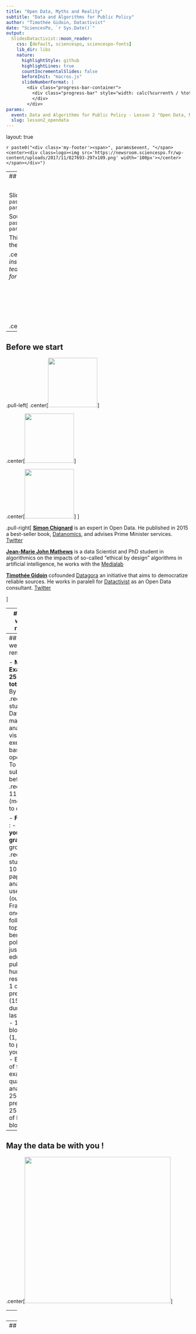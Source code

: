 ```yaml
---
title: "Open Data, Myths and Reality"
subtitle: "Data and Algorithms for Public Policy"
author: "Timothée Gidoin, Datactivist"
date: "SciencesPo, `r Sys.Date()`"
output:
  SlidesDatactivist::moon_reader:
    css: [default, sciencespo, sciencespo-fonts]
    lib_dir: libs
    nature:
      highlightStyle: github
      highlightLines: true
      countIncrementalSlides: false
      beforeInit: "macros.js"
      slideNumberFormat: |
        <div class="progress-bar-container">
          <div class="progress-bar" style="width: calc(%current% / %total% * 100%);">
          </div>
        </div>
params:
  event: Data and Algorithms for Public Policy - Lesson 2 "Open Data, Myths and Reality"
  slug: lesson2_opendata
---
```


layout: true

<style>
.remark-slide-number {
  position: inherit;
}

.remark-slide-number .progress-bar-container {
  position: absolute;
  bottom: 0;
  height: 5px;
  display: block;
  left: 0;
  right: 0;
}

.remark-slide-number .progress-bar {
  height: 100%;
  background-color: #14e6cd;
}

</style>


`r paste0("<div class='my-footer'><span>", params$event, "</span> <center><div class=logo><img src='https://newsroom.sciencespo.fr/wp-content/uploads/2017/11/827693-297x109.png' width='100px'></center></span></div>")`

---
## Before we start

<BR>

Slides : `r paste0("https://gidoin.github.io/sciencespodata/", params$slug)`

Sources : `r paste0("https://github.com/Gidoin/sciencespodata/", params$slug)`

This production is freely reusable under the terms of the licence  [Creative Commons 4.0 BY-SA](https://creativecommons.org/licenses/by-sa/4.0/legalcode.fr).

.center[*The content of this presentation is partly inspired by other presentations made by Datactivist team. I warmly thank them and notably [Joël Gombin](https://twitter.com/joelgombin) for his help.*]

<BR>

.center[<img src="./img/ccbysa.png" height="100"/>] 

---

## Before we start


.pull-left[
.center[<img src="./img/simonchignard.jpg" height="135"/>]

.center[<img src="./img/jeanmarie.jpg" height="135"/>]

.center[<img src="./img/phototimcrop.jpg" height="135"/>]
]

.pull-right[ 
**[Simon Chignard](simon.chignard@sciencespo.fr)** is an expert in Open Data. He published in 2015 a best-seller book, [Datanomics](https://livre.fnac.com/a7870543/Simon-Chignard-Datanomics), and advises Prime Minister services. [Twitter](https://twitter.com/schignard?lang=fr)


**[Jean-Marie John Mathews](jeanmarie.johnmathews@sciencespo.fr)**
is a data Scientist and PhD student in algorithmics on the impacts of so-called "ethical by design" algorithms in artificial intelligence, he works with the [Medialab](https://medialab.sciencespo.fr)


**[Timothée Gidoin](timothee.gidoin@sciencespo.fr)** cofounded [Datagora](https://datagora.fr) an initiative that aims to democratize reliable sources. He works in paralell for [Datactivist](https://datactivist.coop/fr/) as an Open Data consultant. [Twitter](https://twitter.com/tgidoin?lang=fr)

]


---
## Before we start: reminder

.center[<img src="./img/agendascpo.png" height="400"/>]

---
## Before we start: reminder

- **Midterm Exam** : 
  - **25% of your total grade** 
  - By group of .red[2 students] 
  - Data manipulation, analysis visualisation exercise based on open data
  - To be submitted before .red[18/10] 11:59 pm (more details to come)

- **Final Exam** : 
  - **75% of your total grade**
  - By group of .red[4 students]
  - 10-pages paper on the analysis of 3 uses cases (outside France) in one of the following topics: social benefits, police / justice, education, public sector human
resources
  - 1 oral presentation (15 min) during the last session 
  - 1 Medium blog post (1,5 pages) to present your findings
  - Evaluation of final exam: 50% quality of the analysis, 25% oral presentation, 25%
quality of Medium blogpost

---
## May the data be with you !

.center[<img src="https://media.giphy.com/media/3o7aDgsiRMtIlrSZpu/giphy.gif" height="400"/>]

---
class: inverse, center, middle

# Data

---
## What are data ?

.center[<img src="https://media.giphy.com/media/LrGHJGtTbT7PO/giphy.gif" height="400"/>]

---
## What are data ?

> *Une donnée correspond à la représentation d'une information sous une forme conventionnelle destinée à faciliter son traitement*

> *Data correspond to the representation of information in a .red[conventional form] intended to facilitate its processing*

.center[<img src="./img/guidepratique.png" height="300"/>]

.center[[CNIL & CADA's Open Data Practical Guide, *in French*](https://www.cnil.fr/sites/default/files/atoms/files/guide_open_data.pdf)]

---
Class:
## Data-Information-Knowledge-Wisdom pyramid

.pull-left[
[![largeur](./img/DIKW_Pyramid.svg)](https://commons.wikimedia.org/w/index.php?curid=37705247)
]

.pull-right[Attributed to [Russell Ackoff](http://en.wikipedia.org/wiki/Russell_L._Ackoff), 1989

Data may be :

- Facts
- signals
- symbols]

---

# Vers une définition

.pull-left[.reduite3[
![](img/kitchin.jpg)

⏺ enregistrabilité +🏗 briques de base ("*buildings blocks*")]]
.pull-right[
> *Data are commonly understood to be the raw material produced by **abstracting the world** into categories, measures and other representational forms – numbers, characters, symbols, images,sounds, electromagnetic waves, bits – that constitute the **building blocks** from which information and knowledge are created.*]

---

# Data or capta ?

> Technically, what we understand as data are actually **capta** (derived from the Latin capere, meaning ‘to take’); those units of data that have been **selected and harvested** from the sum of all potential data.

[Kitchin, 2014](https://books.google.fr/books?hl=fr&lr=&id=GfOICwAAQBAJ&oi=fnd&pg=PP1&dq=kitchin+data+revolution&ots=pcyfMTZh-V&sig=dQyPTL3AIN_4RdWvtBFw4VjdAa4#v=onepage&q=kitchin%20data%20revolution&f=false)

.center[<img src="./img/robkitchin.jpg" height="250"/>] 

---
## Data are cool !

> **US Air traffic on September 11th 2001**

.center[<img src="https://i.imgur.com/X10kmms.gif" height="400"/>]

---
## Data are cool !

> **"100 years of world cuisine"**

.center[<img src="./img/datavizdeaths.png" height="400"/>]

.footnote[[NKB Dataviz](https://owni.fr/2011/05/11/guerre-et-cuisine/index.html)]

---

## A definition of Opengov

OpenGov aims at improving the efficiency and the responsibility of public governance. It affects both national and local authorities.

Three key pillars of Opengov:

1/ Transparency

2/ Accountability

3/ Public participation

The Opengov movement and ideas really increased in the last 10 years, notably through the support of a transnational actor...

--

The **Open Government Partnership** aka OGP

---

## Open Government Partnership


.center[<img src="./img/ogp.png" height="200"/>] 

In September 2011, a multilateral partnership has been created so as to promote the Open Gov principles and to translate them into concrete public policies : it's called **Open Government Partnership** (OGP)

Initially founded by 8 countries ( Brazil, Indonesia, Mexico, Norway, Philippines, United Kingdom, the USA and... **South Africa** !), now OGP is composed of more than 70 countries, including France

---
## Open Government Partnership

How does OGP work ?

--

To join OGP, a contry has to be coopted by other civil society actors (for instance NGO such as Amnesty International) that testify the goodwill of the government

Once joined, the country has to write, by consulting civil society, a 2-years **national action plan** in which many **commitments** are exposed. Those public commitments have to relate with at least one of the 3 key OGP value : information transparency, public participation, accountability of public action

For instance :
+ Developing a participatory budget representing X % of total budget of a local authority

+ Implement an open data strategy that allows to open key datasets 

+ Consult citizens in the wake of a new project law

---
## Open Government Partnership

.center[<img src="./img/ogp2.png" height="300"/>]

Do you know the 8 commitments of SA National Action Plan (2016-2018) ?

.footnote[[Read South Africa 3rd National Action Plan (2016-2018)](https://www.opengovpartnership.org/wp-content/uploads/2019/06/South-Africa_NAP_2016-2018.docx)]

---
## Open Government Partnership

Do you know the 8 commitments of SA National Action Plan (2016-2018) ?

.center[<img src="./img/ogpsa.png" height="350"/>]

.footnote[[Read South Africa 3rd National Action Plan (2016-2018)](https://www.opengovpartnership.org/wp-content/uploads/2019/06/South-Africa_NAP_2016-2018.docx)]
---

## Open Government Partnership

Those commitments are then audited by **independent experts and researchers (.red[IRM])** both on the way they were designed/written and on their state of progress

.center[<img src="./img/ogp3.png" height="280"/>]

.footnote[[Read South Africa End-of-Term IRM Report 2016-2018](https://www.opengovpartnership.org/wp-content/uploads/2019/06/South-Africa_NAP_2016-2018.docx)]

---

## OGP and local gov

In 2016, OGP OGP launched the “Subnational Government Pilot Program”

> This decision recognized that many open government innovations and reforms are **happening at the local level** where governments can engage more directly with citizens and many crucial public services are delivered

The Pilot program consisted of 15 “pioneer” subnational governments who signed onto the Open Government Subnational Declaration and submitted their first Action Plans.

Then in 2018, OGP supported the launch of a global Community of Practice on Transparency and Local Open Government within the United Cities and Local Governments (UCLG)

> This Community of Practice will support peer learning, networking, and wider awareness and capacity development on open governance and public integrity at the local level. 

---

## OGP and local gov

There are currently 20 members in the OGP Local Program. 
> Representing over 74 million citizens, OGP Local members are spread across all regions and illustrate the diversity in types of local governments.

.center[<img src="./img/ogp4.png" height="350" />]

---

## OGP and local gov : Paris

.center[<img src="./img/ogpparis.png" height="400" />]

.footnote[[Paris 2016-2017 Action plan](https://www.opengovpartnership.org/members/paris-france/)]

---

## OGP and local gov : Paris

.center[<img src="./img/ogpparis1.png" height="400" />]


.footnote[[Paris IRM final report](https://www.opengovpartnership.org/wp-content/uploads/2019/02/Paris_Final-Report_2017.pdf)]

---

## OGP and local gov : Paris

.center[<img src="./img/ogpparis2.png" height="400" />]


.footnote[[Paris IRM final report](https://www.opengovpartnership.org/wp-content/uploads/2019/02/Paris_Final-Report_2017.pdf)]

---

## OGP and local gov : Paris

.center[<img src="./img/ogpparis3.png" height="400" />]


.footnote[[Paris IRM final report](https://www.opengovpartnership.org/wp-content/uploads/2019/02/Paris_Final-Report_2017.pdf)]

---
class: inverse, center, middle

# Open data

---
class: middle, center

## 1. Completeness

--

#### Datasets released by the government should be as complete as possible, .red[reflecting the entirety of what is recorded] about a particular subject. 

#### All raw information from a dataset should be released to the public, .red[except to private information] and information that may be sensitive for .red[national safety]

---
class: middle, center

## 2. Primacy / Raw data

--

####  Datasets released by the government should be .red[primary source data]

---
class: middle, center

## 3. Timely data

--

#### Datasets released by the government should be available to the public .red[as soon as possible]

---
class: middle, center

##  4. Ease of Physical and Electronic Access

--

#### Datasets released by the government should be as accessible as possible, with accessibility defined as .red[the ease with which information can be obtained], whether through physical or electronic means

---
class: middle, center

## 5. Machine readability

--

####  Machines can handle certain kinds of inputs much better than others. Information shared in the widely-used PDF format, for example, is very difficult for machines to parse

#### Thus, information should be stored in widely-used file formats that easily lend themselves to machine processing.

---
class: middle, center

## 6. Non-discriminatory access to data

--

#### “Non-discrimination” refers to who can access data and how they must do so

#### Non-discriminatory access to data means that .red[any person can access the data at any time without having to identify him/herself] or provide any justification for doing so.

---
class: middle, center

## 7. Open standards

--

#### Open standards refer to who owns the format in which data is stored

Do you know a widespread proprietary format ?

--

#### Microsoft .red[Excel] is a fairly commonly-used spreadsheet program which costs money to use. Freely available alternative formats often exist by which stored data can be accessed without the need for a software license

---

## 8. Open Licence 

--

#### Maximal openness includes clearly .red[labeling public information] as a work of the government and .red[available without restrictions on use] as part of the public domain

#### In France two type of licences : .red[Licence Ouverte (CC-BY)] ou .red[ODBL (CC-BY-SA)]. what is the difference ?

- **LO (from Etalab) / ODBL** : with both you can share, edit the database, create derived products and had a commercial usage

- **LO** : more "permissive" : you just have to mention the source and the date of update

- **ODBL** : you have to share and open your database at the same conditions

---
## Open Data : to go further

Find [the 8 principles of Open Government Data](https://public.resource.org/8_principles.html) that were adopted in Sebastopol December 2007

.center[![](img/sunlightfoundation.png)]

Then in 2010 this list was slightly completed and updated ([10 principes](https://sunlightfoundation.com/policy/documents/ten-open-data-principles/)) by the Sunlight Foundation.

In 2013 the Sunlight Foundation wrote instructions and recommandations to implement concretely Open Data (["Open Data guidelines"](http://sunlightf.wpengine.com/wp-content/uploads/2016/09/OpenDataGuidelines_v3.pdf)) based on those 10 principles

---
class:inverse, middle, center
# Open Data in the real life

---
## Challenge 1 : data findability

> Data findability is a major challenge. We have data portals and registries, but government agencies under one national government still publish data in different ways and different locations.(…)
**Data findability is a prerequisite for open data to fulfill its potential and currently most data is very hard to find.** 

.center[<img src="https://index.okfn.org/images/Datagapsclean.jpg" height="280" />]

.footnote[https://index.okfn.org/insights/]

---

## Challenge 1 : data findability

According to you, how can we improve data findability ?

--

**It is necessary to document/fill properly the metadata**, that is to say the descriptive data associated to a dataset. For instance :

--

+ Data producer
+ Date of first publication
+ Update frequency
+ Date of last update
+ Description of the dataset
+ Variables explanation
+ Topics / tags
+ Time and space coverage (year, area, segmentation)

(*This list is not exhaustive*)

---

## Challenge 1 : data findability

Summer 2017, Datactivist realized a census of all the datasets opened by 15 major French cities (Paris, Lyon, Lille, Nantes...). More than 400 datasets were listed but identifying them was not easy at all...

.center[<img src="./img/recensement3.png" height="350"/>] 

.footnote[[Medium article](https://medium.com/datactivist/qui-a-ouvert-quoi-le-recensement-des-donn%C3%A9es-des-villes-est-maintenant-ouvert-b7f697135c1f)]

---

## Challenge 1 : data findability

Thus,
> ** Half of the descriptions of data opened by local authorities were written with less than 180 caracters** and only 4% of the datasets had a description abova 1000 caracters

Beyond very short descriptions, another challenge is to **detail the name of the variables**. Often they contain acronyms that make sense for public agents but can't be understood by common citizens.

In the exemple next slide, [l'enquête Etic du Ministère de l'éducation nationale](https://data.education.gouv.fr/explore/dataset/fr-en-etic_1d/table/), many columns have labeled hardly readable such as "SiEquipementInf" ou "Maint_PersEducHEcole" but the data producer made the effort to detail each of them in the metadata

---

## Challenge 1 : data findability

.center[[<img src="./img/etic.png" height="400"/>](https://data.education.gouv.fr/explore/dataset/fr-en-etic_1d/table/)]

---

## Challenge 1 : data findability

.center[<img src="./img/metadonnees.png" height="400"/>]

---

## Challenge 1 : data findability

.center[<img src="https://media.giphy.com/media/l4HodBpDmoMA5p9bG/giphy.gif" height="400"/>]

---
## Challenge 2 : data quality


> **Government data is usually incomplete, out of date, of low quality, and fragmented.** In most cases, open data catalogues or portals are manually fed as the result of informal data management approaches. **Procedures, timelines, and responsibilities are frequently unclear among government institutions tasked with this work.**

OpenDataBarometer ?

> It's a global measure of how governments are publishing and using open data for accountability, innovation and social impact. The Leaders Edition looks at the 30 governments that have adopted the Open Data Charter and those that, as G20 members, have committed to G20 Anti-Corruption Open Data Principles.

.footnote[http://opendatabarometer.org/4thedition/report/]

---
## Challenge 2 : data quality

![](img/odb.png)


---
## Challenge 2 : data quality

![](img/odb2.png)

.footnote[[OpenDataBarometer 2017 ranking](https://opendatabarometer.org/?_year=2017&indicator=ODB)]

---
## Challenge 2 : data quality

Sometimes data are well too agregated...

![](img/deception.gif)

---
## Challenge 2 : data quality

Or hardly exploitable...

.center[<img src="./img/recensement2.png" height="350"/>] 

.footnote[[Source](https://medium.com/datactivist/qui-a-ouvert-quoi-le-recensement-des-donn%C3%A9es-des-villes-est-maintenant-ouvert-b7f697135c1f)]

---
## Challenge 2 : data quality

Or hardly exploitable...²

.center[<img src="./img/recensement1.png" height="350"/>] 


.footnote[[Source](https://medium.com/datactivist/qui-a-ouvert-quoi-le-recensement-des-donn%C3%A9es-des-villes-est-maintenant-ouvert-b7f697135c1f)]

---


---

class:center, middle, inverse
## Coffee break : 5 minutes

---
## See you in two weeks !

So happyyyyy together !

.center[<img src="https://media.giphy.com/media/yoJC2GnSClbPOkV0eA/giphy.gif" height="400"/>]


---
class: inverse, center, middle

# Thank you !

Contact : [timothee.gidoin@sciencespo.fr](mailto:timothee.gidoin@sciencespo.fr)
